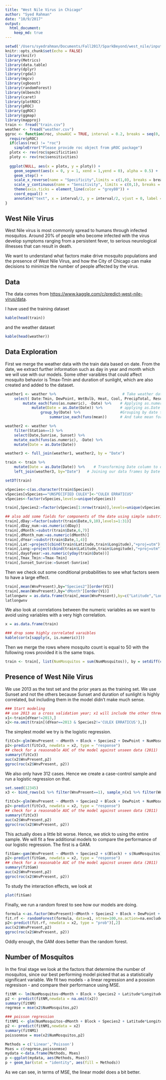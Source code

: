 ```yaml
---
title: "West Nile Virus in Chicago"
author: "Syed Rahman"
date: "10/9/2017"
output:
  html_document:
    keep_md: true
---
```


```r
setwd('/Users/syedrahman/Documents/Fall2017/SparkBeyond/west_nile/input')
knitr::opts_chunk$set(echo = FALSE)
library(knitr)
library(Metrics)
library(data.table)
library(dplyr)
library(rgdal)
library(mgcv)
library(xgboost)
library(randomForest)
library(mlbench)
library(caret)
library(plotROC)
library(pROC)
library(ggROC)
library(ggmap)
library(mapproj)
train <- fread("train.csv")
weather <- fread("weather.csv")
ggroc <- function(roc, showAUC = TRUE, interval = 0.2, breaks = seq(0, 1, interval)){
  require(pROC)
  if(class(roc) != "roc")
    simpleError("Please provide roc object from pROC package")
  plotx <- rev(roc$specificities)
  ploty <- rev(roc$sensitivities)
  
  ggplot(NULL, aes(x = plotx, y = ploty)) +
    geom_segment(aes(x = 0, y = 1, xend = 1,yend = 0), alpha = 0.5) + 
    geom_step() +
    scale_x_reverse(name = "Specificity",limits = c(1,0), breaks = breaks, expand = c(0.001,0.001)) + 
    scale_y_continuous(name = "Sensitivity", limits = c(0,1), breaks = breaks, expand = c(0.001, 0.001)) +
    theme(axis.ticks = element_line(color = "grey80")) +
    coord_equal() + 
    annotate("text", x = interval/2, y = interval/2, vjust = 0, label = paste("AUC =",sprintf("%.3f",roc$auc)))
}

```

## West Nile Virus

West Nile virus is most commonly spread to humans through infected mosquitos. Around 20% of people who become infected with the virus develop symptoms ranging from a persistent fever, to serious neurological illnesses that can result in death. 

We want to understand what factors make drive mosquito populations and the presence of West Nile Virus, and how the City of Chicago can make decisions to minimize the number of people affected by the virus.

## Data

  The data comes from <https://www.kaggle.com/c/predict-west-nile-virus/data>.

I have used the training dataset
```r
kable(head(train))
```

and the weather dataset
```r
kable(head(weather))
```


## Data Exploration

First we merge the weather data with the train data based on date. From the date, we extract further information such as day in year and month which we will use with our models. Some other varaibles that could affect mosquito behavior is Tmax-Tmin and duration of sunlight, which are also created and added to the dataset. 

```r
weather1 <- weather %>%                              # Take weather data.frame and send it to select function.
    select( Date:Tmin, DewPoint, WetBulb, Heat, Cool, PrecipTotal, ResultSpeed, ResultDir, AvgSpeed) %>%               # Selecting only interesting columns. Result will be sent further.
        mutate_each(funs(as.numeric), -Date) %>%    # Applying as.numeric to every (but not Date) columns.
            mutate(Date = as.Date(Date)) %>%        # applying as.Date to Date column
                group_by(Date) %>%                  #Grouping by date to summarise
                    summarise_each(funs(mean))      # And take mean for every date for (average of two stations)

weather2 <- weather %>%
    filter(Station==1) %>%
    select(Date,Sunrise, Sunset) %>%
    mutate_each(funs(as.numeric), -Date) %>%
    mutate(Date = as.Date(Date)) 

weather3 <- full_join(weather1, weather2, by = "Date")

train <- train %>%
    mutate(Date = as.Date(Date)) %>%    # Transforming Date column to date format.
    left_join(weather3, by="Date")   # Joining our data frames by Date column.

setDT(train)

vSpecies<-c(as.character(train$Species))
vSpecies[vSpecies=="UNSPECIFIED CULEX"]<-"CULEX ERRATICUS"
vSpecies<-factor(vSpecies,levels=unique(vSpecies))

train[,Species2:=factor(vSpecies[1:nrow(train)],levels=unique(vSpecies))]

## also add some fields for components of the date using simple substrings
train[,dDay:=factor(substr(train$Date,9,10),levels=1:31)]
train[,dDay_num:=as.numeric(dDay)]
train[,dMonth:=substr(train$Date,6,7)]
train[,dMonth_num:=as.numeric(dMonth)]
train[,dYear:=substr(train$Date,1,4)]
train[,Lat:=project(cbind(train$Latitude,train$Longitude),"+proj=utm")[Latitude]]
train[,Long:=project(cbind(train$Latitude,train$Longitude),"+proj=utm")[Longitude]]
train[,dayofyear:=as.numeric(yday(train$Date))]
train[,Tmax_Tmin:=Tmax-Tmin]
train[,Sunset_Sunrise:=Sunset-Sunrise]
```

Then we check out some conditional probabilities to see what factors seem to have a large effect.

```r
train[,mean(WnvPresent),by="Species2"][order(V1)]  
train[,mean(WnvPresent),by="dMonth"][order(V1)]
latlongwnv = as.data.frame(train[,mean(WnvPresent),by=c("Latitude","Longitude")][order(V1)])
latlongwnv 
```

We also look at correlations between the numeric variables as we want to avoid using variables with a very high correlation.

```r
x = as.data.frame(train)

### drop some highly correlated varaibles
kable(cor(x[sapply(x, is.numeric)]))
```

Then we merge the rows where mosquito count is equal to 50 with the following rows provided it is the same traps.

```r
train <- train[, list(NumMosquitos = sum(NumMosquitos)), by = setdiff(colnames(train),'NumMosquitos')]
```

## Presence of West Nile Virus

We use 2013 as the test set and the prior years as the training set. We use Sunset and not the others because Sunset and duration of sunlight is highly correlated, but including them in the model didn't make much sense. 

```r
### Start modeling
## use 2013 as a cross validation year; x1 will include the other three years; x2 will include 2013, factor Species2 has new levels CULEX ERRATICUS, so remove those too
x1<-train[dYear!=2013,]
x2<-na.omit(train[(dYear==2013 & Species2!='CULEX ERRATICUS'),])
```

The simplest model we try is the logistic regression.
```r
fitCv3<-glm(WnvPresent ~ dMonth + Block + Species2 + DewPoint + NumMosquitos + Latitude*Longitude + DewPoint*Sunset + AvgSpeed + WetBulb + Tmax_Tmin*PrecipTotal, data = x1, family = "binomial")
p2<-predict(fitCv3, newdata = x2, type = "response")
## check for a reasonable AUC of the model against unseen data (2011)
summary(fitCv3)
auc(x2$WnvPresent,p2)
ggroc(roc(x2$WnvPresent, p2))
```

We also only have 312 cases. Hence we create a case-control sample and run a logistic regression on that.

```r
set.seed(12345)
x3 <- bind_rows(x1 %>% filter(WnvPresent==1), sample_n(x1 %>% filter(WnvPresent!=1), size = dim(x1 %>% filter(WnvPresent==1))[1]))

fitCv3<-glm(WnvPresent ~ dMonth + Species2 + Block + DewPoint + NumMosquitos + Latitude*Longitude + DewPoint*Sunset + AvgSpeed + WetBulb + Tmax_Tmin*PrecipTotal, data = x3, family = "binomial")
p2<-predict(fitCv3, newdata = x2, type = "response")
## check for a reasonable AUC of the model against unseen data (2011)
summary(fitCv3)
auc(x2$WnvPresent,p2)
ggroc(roc(x2$WnvPresent, p2))
```

This actually does a little bit worse. Hence, we stick to using the entire sample. We will fit a few additional models to compare the performance of our logistic regression. The first is a GAM.

```r
fitGam<-gam(WnvPresent ~ dMonth + Species2 + s(Block) + s(NumMosquitos) + s(AvgSpeed) + s(WetBulb) + te(Tmax_Tmin,PrecipTotal, d=c(1,1),k = c(9,9), bs = c('tp','tp')) + te(DewPoint,Sunset,d=c(1,1),k = c(9,9), bs = c('tp','tp')) + te(Lat,Long,dayofyear,d=c(2,1), k = c(55,9), bs = c('tp','cc')) ,knots = list("dayofyear" = c(0,365)), data = x1, family = "binomial")
p2<-predict(fitGam, newdata = x2, type = "response")
## check for a reasonable AUC of the model against unseen data (2011)
summary(fitGam)
auc(x2$WnvPresent,p2)
ggroc(roc(x2$WnvPresent, p2))
```

To study the interaction effects, we look at
```r
plot(fitGam)
```

Finally, we run a random forest to see how our models are doing.
```r
formula <-as.factor(WnvPresent)~dMonth + Species2 + Block + DewPoint + NumMosquitos + Latitude + Longitude + AvgSpeed + WetBulb + Tmax_Tmin + PrecipTotal + DewPoint + Sunset
fit.rf <- randomForest(formula, data=x1, ntree=100,na.action=na.exclude)
p2<-predict(fit.rf, newdata = x2, type = "prob")[,2]
auc(x2$WnvPresent,p2)
ggroc(roc(x2$WnvPresent, p2))
```

Oddly enough, the GAM does better than the random forest. 

## Number of Mosquitos

In the final stage we look at the factors that determine the number of mosquitos, since our best performing model picked that as a statistically significant variable. We fit two models - a linear regression and a possion regresison - and compare their performance using MSE.   

```r
fitNM <- lm(NumMosquitos~dMonth + Block + Species2 + Latitude*Longitude + AvgSpeed + WetBulb + Tmax_Tmin*PrecipTotal + DewPoint*Sunset*Sunrise, data = x1)
p2 <- predict(fitNM,newdata = na.omit(x2))
summary(fitNM)
regrmse = mse(x2$NumMosquitos,p2)

### poisson regression
fitNM1 <- glm(NumMosquitos~dMonth + Block + Species2 + Latitude*Longitude + AvgSpeed + WetBulb + Tmax_Tmin*PrecipTotal + DewPoint*Sunset*Sunrise, data = x1, family = "poisson")
p2 <- predict(fitNM1,newdata = x2)
summary(fitNM1)
poissonmse = mse(x2$NumMosquitos,p2)

Methods = c('Linear','Poisson')
Mses = c(regrmse,poissonmse)
mydata <-data.frame(Methods, Mses)
p <-ggplot(mydata, aes(Methods, Mses))
p + geom_bar(stat = "identity", aes(fill = Methods))
```

As we can see, in terms of MSE, the linear model does a bit better.